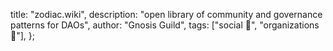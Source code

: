   title: "zodiac.wiki",
  description: "open library of community and governance patterns for DAOs",
  author: "Gnosis Guild",
  tags: ["social 👥", "organizations 📂"],
};

<PLHead title={meta.title} description={meta.description} />

<PLMeta
  title={meta.title}
  description={meta.description}
  author={meta.author}
  tags={meta.tags}
/>

<PLLinks>
  <PLLink title="zodiac.wiki" url="https://zodiac.wiki/index.php/ZODIAC.WIKI" />
</PLLinks>
